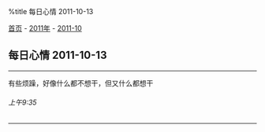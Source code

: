 %title 每日心情 2011-10-13

[[../../../index|首页]] - [[../index|2011年]] - [[index|2011-10]]
==每日心情 2011-10-13==
----
有些烦躁，好像什么都不想干，但又什么都想干
======上午9:35======
----
